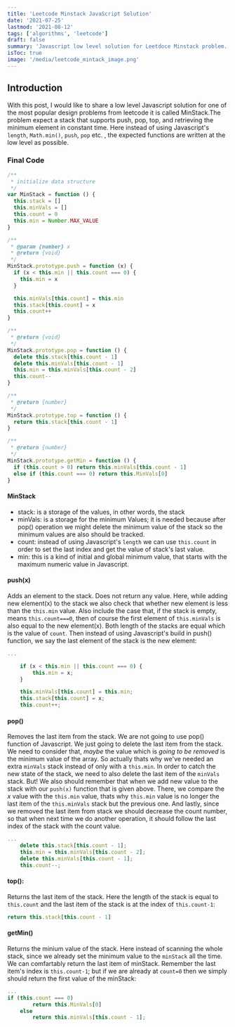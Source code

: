 ```yaml
---
title: 'Leetcode Minstack JavaScript Solution'
date: '2021-07-25'
lastmod: '2021-08-12'
tags: ['algorithms', 'leetcode']
draft: false
summary: 'Javascript low level solution for Leetdoce Minstack problem.'
isToc: true
image: '/media/leetcode_mintack_image.png'
---
```


## Introduction
With this post, I would like to share a low level Javascript solution for one of the most popular design
problems from leetcode it is called MinStack.The problem expect a stack that supports push, pop, top,
and retrieving the minimum element in constant time. Here instead of using Javascript's `length`, `Math.min()`,
`push`, `pop` etc. , the expected functions are written at the low level as possible.
### Final Code

```js
/**
 * initialize data structure
 */
var MinStack = function () {
  this.stack = []
  this.minVals = []
  this.count = 0
  this.min = Number.MAX_VALUE
}

/**
 * @param {number} x
 * @return {void}
 */
MinStack.prototype.push = function (x) {
  if (x < this.min || this.count === 0) {
    this.min = x
  }

  this.minVals[this.count] = this.min
  this.stack[this.count] = x
  this.count++
}

/**
 * @return {void}
 */
MinStack.prototype.pop = function () {
  delete this.stack[this.count - 1]
  delete this.minVals[this.count - 1]
  this.min = this.minVals[this.count - 2]
  this.count--
}

/**
 * @return {number}
 */
MinStack.prototype.top = function () {
  return this.stack[this.count - 1]
}

/**
 * @return {number}
 */
MinStack.prototype.getMin = function () {
  if (this.count > 0) return this.minVals[this.count - 1]
  else if (this.count === 0) return this.MinVals[0]
}
```

#### MinStack

- stack: is a storage of the values, in other words, the stack
- minVals: is a storage for the minimum Values; it is needed because after pop() operation we might delete the minimum value of the stack so the minimum values are also should be tracked.
- count: instead of using Javascript's `length` we can use `this.count` in order to set the last index and get the value of stack's last value.
- min: this is a kind of initial and global minimum value, that starts with the maximum numeric value in Javascript.

#### push(x)

Adds an element to the stack. Does not return any value.
Here, while adding new element(x) to the stack we also check that whether new element is less than the `this.min` value. Also include the case that, if the stack is empty, means `this.count===0`, then of course the first element of `this.minVals` is also equal to the new element(x). Both length of the stacks are equal which is the value of `count`.
Then instead of using Javascript's build in push() function, we say the last element of the stack is the new element:

```js
...

    if (x < this.min || this.count === 0) {
        this.min = x;
    }

    this.minVals[this.count] = this.min;
    this.stack[this.count] = x;
    this.count++;
```

#### pop()

Removes the last item from the stack. We are not going to use pop() function of Javascript. We just going to delete the last item from the stack. We need to consider that, _maybe_ the value which is _going to be removed_ is the minimum value of the array. So actually thats why we've needed an extra `minVals` stack instead of only with a `this.min`. In order to catch the new state of the stack, we need to also delete the last item of the `minVals` stack. But!
We also should remember that when we add new value to the stack with our `push(x)` function that is given above. There, we compare the _x_ value with the `this.min` value, thats why `this.min` value is no longer the last item of the `this.minVals` stack but the previous one. And lastly, since we removed the last item from stack we should decrease the count number, so that when next time we do another operation, it should follow the last index of the stack with the count value.

```js
...
    delete this.stack[this.count - 1];
    this.min = this.minVals[this.count - 2];
    delete this.minVals[this.count - 1];
    this.count--;
```

#### top():

Returns the last item of the stack.
Here the length of the stack is equal to `this.count` and the last item of the stack is at the index of `this.count-1`:

```js
return this.stack[this.count - 1]
```

#### getMin()

Returns the minium value of the stack. Here instead of scanning the whole stack, since we already set the minimum value to the `minStack` all the time. We can comfartably return the last item of minStack. Remember the last item's index is `this.count-1`; but if we are already at `count=0` then we simply should return the first value of the minStack:

```js
...
if (this.count === 0)
        return this.MinVals[0]
    else
        return this.minVals[this.count - 1];
```
